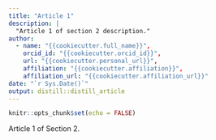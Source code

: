 ```yaml
---
title: "Article 1"
description: |
  "Article 1 of section 2 description."
author:
  - name: "{{cookiecutter.full_name}}",
    orcid_id: "{{cookiecutter.orcid_id}}",
    url: "{{cookiecutter.personal_url}}",
    affiliation: "{{cookiecutter.affiliation}}",
    affiliation_url: "{{cookiecutter.affiliation_url}}"
date: "`r Sys.Date()`"
output: distill::distill_article
---
```


```r
knitr::opts_chunk$set(echo = FALSE)
```

Article 1 of Section 2.
